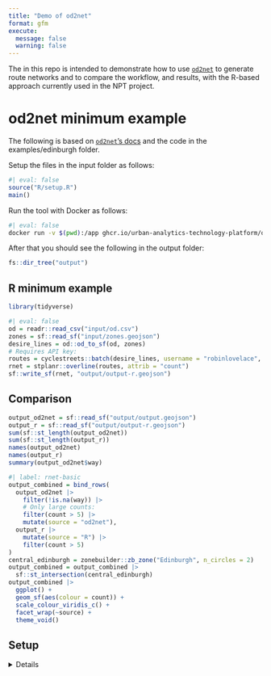 ```yaml
---
title: "Demo of od2net"
format: gfm
execute: 
  message: false
  warning: false
---
```


The in this repo is intended to demonstrate how to use [`od2net`](https://github.com/Urban-Analytics-Technology-Platform/od2net) to generate route networks and to compare the workflow, and results, with the R-based approach currently used in the NPT project.

# od2net minimum example

The following is based on [`od2net`'s docs](https://github.com/Urban-Analytics-Technology-Platform/od2net/blob/main/docs/tutorial_examples.md#running-the-edinburgh-example) and the code in the examples/edinburgh folder.


Setup the files in the input folder as follows:


```r
#| eval: false
source("R/setup.R")
main()
```

Run the tool with Docker as follows:


```bash
#| eval: false
docker run -v $(pwd):/app ghcr.io/urban-analytics-technology-platform/od2net:main /app/config.json
```

After that you should see the following in the output folder:

```r
fs::dir_tree("output")
```

## R minimum example

```r
library(tidyverse)
```

```r
#| eval: false
od = readr::read_csv("input/od.csv")
zones = sf::read_sf("input/zones.geojson")
desire_lines = od::od_to_sf(od, zones)
# Requires API key:
routes = cyclestreets::batch(desire_lines, username = "robinlovelace", wait = TRUE)
rnet = stplanr::overline(routes, attrib = "count")
sf::write_sf(rnet, "output/output-r.geojson")
```

## Comparison

```r
output_od2net = sf::read_sf("output/output.geojson")
output_r = sf::read_sf("output/output-r.geojson")
sum(sf::st_length(output_od2net))
sum(sf::st_length(output_r))
names(output_od2net)
names(output_r)
summary(output_od2net$way)
```

```r
#| label: rnet-basic
output_combined = bind_rows(
  output_od2net |>
    filter(!is.na(way)) |>
    # Only large counts:
    filter(count > 5) |>
    mutate(source = "od2net"),
  output_r |>
    mutate(source = "R") |>
    filter(count > 5)
)
central_edinburgh = zonebuilder::zb_zone("Edinburgh", n_circles = 2)
output_combined = output_combined |>
  sf::st_intersection(central_edinburgh)
output_combined |>
  ggplot() +
  geom_sf(aes(colour = count)) +
  scale_colour_viridis_c() +
  facet_wrap(~source) +
  theme_void()
```

## Setup

<details>

Run the code on a computer with Ubuntu 22.04 after running the setup outlined in the link above.

```bash
#| eval: false
#| echo: false
sudo apt install osmium-tool
```

```bash
#| eval: false
gh repo clone Urban-Analytics-Technology-Platform/od2net
# Copy the example to this folder:
cp -r od2net/examples/edinburgh/* .
cp -r od2net/
```

```bash
#| eval: false
# Setup quarto-publish:

```

